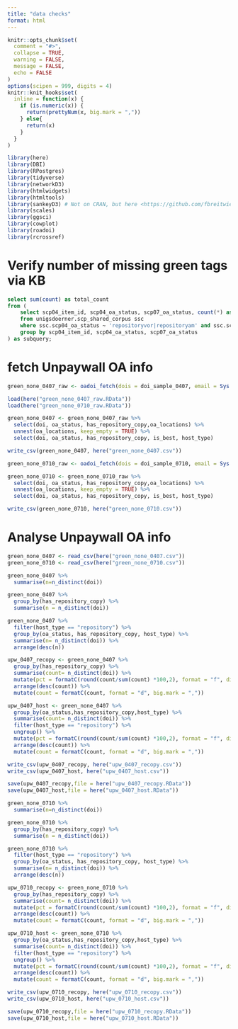```yaml
---
title: "data checks"
format: html
---
```


```r
knitr::opts_chunk$set(
  comment = "#>",
  collapse = TRUE,
  warning = FALSE,
  message = FALSE,
  echo = FALSE
)
options(scipen = 999, digits = 4)
knitr::knit_hooks$set(
  inline = function(x) {
    if (is.numeric(x)) {
      return(prettyNum(x, big.mark = ","))
    } else{
      return(x)
    }
  }
)
```

```r
library(here)
library(DBI)
library(RPostgres)
library(tidyverse)
library(networkD3)
library(htmlwidgets)
library(htmltools)
library(sankeyD3) # Not on CRAN, but here <https://github.com/fbreitwieser/sankeyD3>
library(scales)
library(ggsci)
library(cowplot)
library(roadoi)
library(rcrossref)
```

# Verify number of missing green tags via KB

```sql
select sum(count) as total_count
from (
    select scp04_item_id, scp04_oa_status, scp07_oa_status, count(*) as count
    from unigsdoerner.scp_shared_corpus ssc
    where ssc.scp04_oa_status ~ 'repositoryvor|repositoryam' and ssc.scp07_oa_status !~ 'repositoryvor|repositoryam'
    group by scp04_item_id, scp04_oa_status, scp07_oa_status
) as subquery;
```

# fetch Unpaywall OA info

```r
green_none_0407_raw <- oadoi_fetch(dois = doi_sample_0407, email = Sys.getenv("roadoi_email"), .progress = "text")
```


```r
load(here("green_none_0407_raw.RData"))
load(here("green_none_0710_raw.RData"))
```

```r
green_none_0407 <- green_none_0407_raw %>%
  select(doi, oa_status, has_repository_copy,oa_locations) %>%
  unnest(oa_locations, keep_empty = TRUE) %>%
  select(doi, oa_status, has_repository_copy, is_best, host_type)

write_csv(green_none_0407, here("green_none_0407.csv"))
```

```r
green_none_0710_raw <- oadoi_fetch(dois = doi_sample_0710, email = Sys.getenv("roadoi_email"), .progress = "text")

green_none_0710 <- green_none_0710_raw %>%
  select(doi, oa_status, has_repository_copy,oa_locations) %>%
  unnest(oa_locations, keep_empty = TRUE) %>%
  select(doi, oa_status, has_repository_copy, is_best, host_type)

write_csv(green_none_0710, here("green_none_0710.csv"))
```

# Analyse Unpaywall OA info

```r
green_none_0407 <- read_csv(here("green_none_0407.csv"))
green_none_0710 <- read_csv(here("green_none_0710.csv"))
```


```r
green_none_0407 %>%
  summarise(n=n_distinct(doi))

green_none_0407 %>%
  group_by(has_repository_copy) %>%
  summarise(n = n_distinct(doi))

green_none_0407 %>%
  filter(host_type == "repository") %>%
  group_by(oa_status, has_repository_copy, host_type) %>%
  summarise(n= n_distinct(doi)) %>%
  arrange(desc(n))
```

```r
upw_0407_recopy <- green_none_0407 %>%
  group_by(has_repository_copy) %>%
  summarise(count= n_distinct(doi)) %>%
  mutate(pct = formatC(round(count/sum(count) *100,2), format = "f", digits = 2)) %>%
  arrange(desc(count)) %>%
  mutate(count = formatC(count, format = "d", big.mark = ","))
```

```r
upw_0407_host <- green_none_0407 %>%
  group_by(oa_status,has_repository_copy,host_type) %>%
  summarise(count= n_distinct(doi)) %>%
  filter(host_type == "repository") %>%
  ungroup() %>%
  mutate(pct = formatC(round(count/sum(count) *100,2), format = "f", digits = 2)) %>%
  arrange(desc(count)) %>%
  mutate(count = formatC(count, format = "d", big.mark = ","))
```

```r
write_csv(upw_0407_recopy, here("upw_0407_recopy.csv"))
write_csv(upw_0407_host, here("upw_0407_host.csv"))
```

```r
save(upw_0407_recopy,file = here("upw_0407_recopy.RData"))
save(upw_0407_host,file = here("upw_0407_host.RData"))
```


```r
green_none_0710 %>%
  summarise(n=n_distinct(doi))

green_none_0710 %>%
  group_by(has_repository_copy) %>%
  summarise(n = n_distinct(doi))

green_none_0710 %>%
  filter(host_type == "repository") %>%
  group_by(oa_status, has_repository_copy, host_type) %>%
  summarise(n= n_distinct(doi)) %>%
  arrange(desc(n))
```


```r
upw_0710_recopy <- green_none_0710 %>%
  group_by(has_repository_copy) %>%
  summarise(count= n_distinct(doi)) %>%
  mutate(pct = formatC(round(count/sum(count) *100,2), format = "f", digits = 2)) %>%
  arrange(desc(count)) %>%
  mutate(count = formatC(count, format = "d", big.mark = ","))
```

```r
upw_0710_host <- green_none_0710 %>%
  group_by(oa_status,has_repository_copy,host_type) %>%
  summarise(count= n_distinct(doi)) %>%
  filter(host_type == "repository") %>%
  ungroup() %>%
  mutate(pct = formatC(round(count/sum(count) *100,2), format = "f", digits = 2)) %>%
  arrange(desc(count)) %>%
  mutate(count = formatC(count, format = "d", big.mark = ","))
```


```r
write_csv(upw_0710_recopy, here("upw_0710_recopy.csv"))
write_csv(upw_0710_host, here("upw_0710_host.csv"))
```

```r
save(upw_0710_recopy,file = here("upw_0710_recopy.RData"))
save(upw_0710_host,file = here("upw_0710_host.RData"))
```